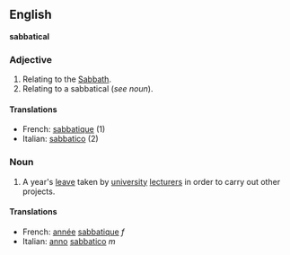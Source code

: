 ==English==
'''sabbatical'''

===Adjective===
#Relating to the [[Sabbath]].
#Relating to a sabbatical (''see noun'').

====Translations====
*French: [[sabbatique]] (1)
*Italian: [[sabbatico]] (2)

===Noun===
#A year's [[leave]] taken by [[university]] [[lecturer]]s in order to carry out other projects.

====Translations====
*French: [[année]] [[sabbatique]] ''f''
*Italian: [[anno]] [[sabbatico]] ''m''
